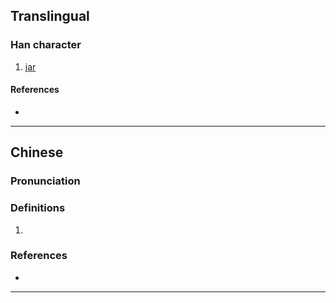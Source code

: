 {{character info}}
==Translingual==

===Han character===
{{Han char|rn=98|rad=瓦|as=10|sn=15|four=99717|canj=FFBMN|ids=⿱𤇾瓦}}

# [[jar]]

====References====
* {{Han ref|kx=0751.030|dkj=21564|dj=1159.040|hdz=21430.070|uh=7507|ud=29959|bh=E6AD|bd=59053}}

----

==Chinese==
{{zh-forms}}

===Pronunciation===
{{zh-pron
|m=yīng
|c=ang1,aang1
|cat=n
}}

===Definitions===
{{zh-hanzi}}

# {{zh-alt-form|罌}}

===References===
* {{R:yue:Hanzi}}

----